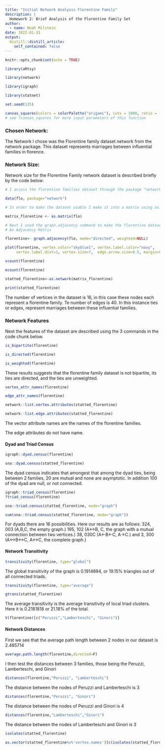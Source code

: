 ```yaml
---
title: "Initial Network Analysis Florentine Family"
description: |
  Homework 2: Brief Analysis of the Florentine Family Set
author:
  - name: Noah Milstein
date: 2022-01-31
output:
  distill::distill_article:
    self_contained: false
---
```



```r
knitr::opts_chunk$set(echo = TRUE)
```

```r

library(aRtsy)

library(network)

library(igraph)

library(statnet)

```

```r

set.seed(125)

canvas_squares(colors = colorPalette("origami"), cuts = 1000, ratio = 1.6, resolution = 200, noise = FALSE)
# see ?canvas_squares for more input parameters of this function
```

### Chosen Network:

The Network I chose was the Florentine family dataset network from the network package. This dataset represents marriages between influential families in florence.

### Network Size:

Network size for the Florentine Family network dataset is described briefly by the code below:

```r
# I access the florentine families dataset through the package "network"

data(flo, package="network")

# In order to make the dataset usable I make it into a matrix using as.matrix()

matrix_florentine <- as.matrix(flo) 

# Next I used the graph.adjacency command to make the florentine dataset into
# An Adjacency Matrix 

florentine<- graph.adjacency(flo, mode="directed", weighted=NULL)

plot(florentine, vertex.color="skyblue1", vertex.label.color="navy", 
     vertex.label.dist=1, vertex.size=7,  edge.arrow.size=0.5, margin=0000)
```

```r

vcount(florentine)

ecount(florentine)

```

```r
statted_florentine<-as.network(matrix_florentine)
```

```r
print(statted_florentine)
```

The number of vertices in the dataset is 16, in this case these nodes each represent a florentine family. Te number of edges is 40. In this instance ties or edges, represent marriages between these influential families.

### Network Features

Next the features of the dataset are described using the 3 commands in the code chunk below.

```r

is_bipartite(florentine)

is_directed(florentine)

is_weighted(florentine)

```

These results suggests that the florentine family dataset is not bipartite, its ties are directed, and the ties are unweighted.

```r

vertex_attr_names(florentine)

edge_attr_names(florentine)

```

```r

network::list.vertex.attributes(statted_florentine)

network::list.edge.attributes(statted_florentine)

```

The vector attribute names are the names of the florentine families.

The edge attributes do not have name.

#### Dyad and Triad Census

```r

igraph::dyad.census(florentine)

```

```r
 
sna::dyad.census(statted_florentine)

```

The dyad census indicates that amongest that among the dyad ties, being between 2 families, 20 are mutual and none are asymptotic. In addition 100 of the dyad are null, or not connected.

```r

igraph::triad_census(florentine)
?triad_census(florentine)
```

```r

sna::triad.census(statted_florentine, mode="graph")

```

```r
sum(sna::triad.census(statted_florentine, mode="graph"))

```

For dyads there are 16 possibilities. Here our results are as follows:
324, 003 (A,B,C, the empty graph.)
195, 102 (A<->B, C, the graph with a mutual connection between two vertices.)
38, 030C (A<-B<-C, A->C.) and 
3, 300 (A<->B<->C, A<->C, the complete graph.)

#### Network Transitivity

```r

transitivity(florentine, type="global")

```

The global transitivity of the graph is 0.1914894, or 19.15% triangles out of all connected triads.

```r

transitivity(florentine, type="average")

```

```r

gtrans(statted_florentine)

```

The average transitivity is the average transitivity of local triad clusters. Here it is 0.2181818 or 21.18% of the total.

```r

V(florentine)[c("Peruzzi","Lamberteschi", "Ginori")]

```

#### Network Distances

First we see that the average path length between 2 nodes in our dataset is 2.485714

```r
average.path.length(florentine,directed=F)
```

I then test the distances between 3 families, those being the Peruzzi, Lamberteschi, and Ginori

```r

distances(florentine,"Peruzzi", "Lamberteschi")

```

The distance between the nodes of Peruzzi and Lamberteschi is 3

```r

distances(florentine,"Peruzzi", "Ginori")

```

The distance between the nodes of Peruzzi and Ginori is 4


```r

distances(florentine,"Lamberteschi","Ginori")

```

The distance between the nodes of Lamberteschi and Ginori is 3

```r

isolates(statted_florentine)

```

```r

as.vector(statted_florentine%v%'vertex.names')[c(isolates(statted_florentine))]

```

